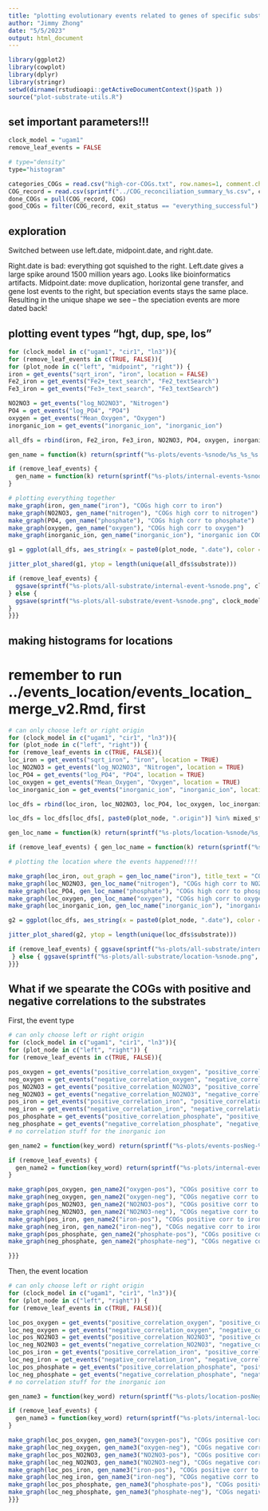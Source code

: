 ```yaml
---
title: "plotting evolutionary events related to genes of specific substrates"
author: "Jimmy Zhong"
date: "5/5/2023"
output: html_document
---
```


```r
library(ggplot2)
library(cowplot)
library(dplyr)
library(stringr)
setwd(dirname(rstudioapi::getActiveDocumentContext()$path ))
source("plot-substrate-utils.R")
```

## set important parameters!!!
```r
clock_model = "ugam1"
remove_leaf_events = FALSE

# type="density"
type="histogram"

categories_COGs = read.csv("high-cor-COGs.txt", row.names=1, comment.char="#")
COG_record = read.csv(sprintf("../COG_reconciliation_summary_%s.csv", clock_model))
done_COGs = pull(COG_record, COG)
good_COGs = filter(COG_record, exit_status == "everything_successful") %>% pull(COG)
```

## exploration
Switched between use left.date, midpoint.date, and right.date.

Right.date is bad: everything got squished to the right.
Left.date gives a large spike around 1500 million years ago. Looks like bioinformatics artifacts.
Midpoint.date: move duplication, horizontal gene transfer, and gene lost events to the right, but speciation events stays the same place. Resulting in the unique shape we see -- the speciation events are more dated back!

## plotting event types "hgt, dup, spe, los"

```r
for (clock_model in c("ugam1", "cir1", "ln3")){
for (remove_leaf_events in c(TRUE, FALSE)){
for (plot_node in c("left", "midpoint", "right")) {
iron = get_events("sqrt_iron", "iron", location = FALSE)
Fe2_iron = get_events("Fe2+_text_search", "Fe2_textSearch")
Fe3_iron = get_events("Fe3+_text_search", "Fe3_textSearch")

NO2NO3 = get_events("log_NO2NO3", "Nitrogen")
PO4 = get_events("log_PO4", "PO4")
oxygen = get_events("Mean_Oxygen", "Oxygen")
inorganic_ion = get_events("inorganic_ion", "inorganic_ion")

all_dfs = rbind(iron, Fe2_iron, Fe3_iron, NO2NO3, PO4, oxygen, inorganic_ion)

gen_name = function(k) return(sprintf("%s-plots/events-%snode/%s_%s_%s.png", clock_model, plot_node, plot_node, k, type))

if (remove_leaf_events) {
  gen_name = function(k) return(sprintf("%s-plots/internal-events-%snode/internal_%s_%s_%s.png", clock_model, plot_node, plot_node, k, type))
}

# plotting everything together
make_graph(iron, gen_name("iron"), "COGs high corr to iron")
make_graph(NO2NO3, gen_name("nitrogen"), "COGs high corr to nitrogen")
make_graph(PO4, gen_name("phosphate"), "COGs high corr to phosphate")
make_graph(oxygen, gen_name("oxygen"), "COGs high corr to oxygen")
make_graph(inorganic_ion, gen_name("inorganic_ion"), "inorganic ion COGs")

g1 = ggplot(all_dfs, aes_string(x = paste0(plot_node, ".date"), color = "event", y = "substrate", group = "substrate")) + scale_color_manual(values = event_color_scale)

jitter_plot_shared(g1, ytop = length(unique(all_dfs$substrate)))

if (remove_leaf_events) {
  ggsave(sprintf("%s-plots/all-substrate/internal-event-%snode.png", clock_model, plot_node), width = 10, height = 5)
} else {
  ggsave(sprintf("%s-plots/all-substrate/event-%snode.png", clock_model, plot_node), width = 10, height = 5)
}
}}}
```

## making histograms for locations

# remember to run ../events_location/events_location_merge_v2.Rmd, first

```r
# can only choose left or right origin
for (clock_model in c("ugam1", "cir1", "ln3")){
for (plot_node in c("left", "right")) {
for (remove_leaf_events in c(TRUE, FALSE)){
loc_iron = get_events("sqrt_iron", "iron", location = TRUE)
loc_NO2NO3 = get_events("log_NO2NO3", "Nitrogen", location = TRUE)
loc_PO4 = get_events("log_PO4", "PO4", location = TRUE)
loc_oxygen = get_events("Mean_Oxygen", "Oxygen", location = TRUE)
loc_inorganic_ion = get_events("inorganic_ion", "inorganic_ion", location = TRUE)

loc_dfs = rbind(loc_iron, loc_NO2NO3, loc_PO4, loc_oxygen, loc_inorganic_ion, get_events("Fe2+_text_search", "Fe2_textSearch", location = TRUE), get_events("Fe3+_text_search", "Fe3_textSearch", location = TRUE))

loc_dfs = loc_dfs[loc_dfs[, paste0(plot_node, ".origin")] %in% mixed_states, ]

gen_loc_name = function(k) return(sprintf("%s-plots/location-%snode/%s_%s_%s.png", clock_model, plot_node, plot_node, k, type))

if (remove_leaf_events) { gen_loc_name = function(k) return(sprintf("%s-plots/internal-location-%snode/internal_%s_%s_%s.png", clock_model, plot_node, plot_node, k, type)) }

# plotting the location where the events happened!!!!

make_graph(loc_iron, out_graph = gen_loc_name("iron"), title_text = "COGs high corr to iron", location = TRUE)
make_graph(loc_NO2NO3, gen_loc_name("nitrogen"), "COGs high corr to NO2NO3", location = TRUE)
make_graph(loc_PO4, gen_loc_name("phosphate"), "COGs high corr to phosphate", location = TRUE)
make_graph(loc_oxygen, gen_loc_name("oxygen"), "COGs high corr to oxygen", location = TRUE)
make_graph(loc_inorganic_ion, gen_loc_name("inorganic_ion"), "inorganic ion COGs", location = TRUE)

g2 = ggplot(loc_dfs, aes_string(x = paste0(plot_node, ".date"), color = paste0(plot_node, ".origin"), y = "substrate", group = "substrate")) + scale_color_manual(values = mixed_color_scale)

jitter_plot_shared(g2, ytop = length(unique(loc_dfs$substrate)))

if (remove_leaf_events) { ggsave(sprintf("%s-plots/all-substrate/internal-location-%snode.png", clock_model, plot_node), width = 10, height = 5)
 } else { ggsave(sprintf("%s-plots/all-substrate/location-%snode.png", clock_model, plot_node), width = 10, height = 5)}
}}}
```

## What if we spearate the COGs with positive and negative correlations to the substrates

First, the event type
```r
# can only choose left or right origin
for (clock_model in c("ugam1", "cir1", "ln3")){
for (plot_node in c("left", "right")) {
for (remove_leaf_events in c(TRUE, FALSE)){

pos_oxygen = get_events("positive_correlation_oxygen", "positive_correlation_oxygen")
neg_oxygen = get_events("negative_correlation_oxygen", "negative_correlation_oxygen")
pos_NO2NO3 = get_events("positive_correlation_NO2NO3", "positive_correlation_NO2NO3")
neg_NO2NO3 = get_events("negative_correlation_NO2NO3", "negative_correlation_NO2NO3")
pos_iron = get_events("positive_correlation_iron", "positive_correlation_iron")
neg_iron = get_events("negative_correlation_iron", "negative_correlation_iron")
pos_phosphate = get_events("positive_correlation_phosphate", "positive_correlation_phosphate")
neg_phosphate = get_events("negative_correlation_phosphate", "negative_correlation_phosphate")
# no correlation stuff for the inorganic ion

gen_name2 = function(key_word) return(sprintf("%s-plots/events-posNeg-%snode/location-%s-%s.png", clock_model, plot_node, key_word, type))

if (remove_leaf_events) {
  gen_name2 = function(key_word) return(sprintf("%s-plots/internal-events-posNeg-%snode/internal-location-%s-%s.png", clock_model, plot_node, key_word, type))
}

make_graph(pos_oxygen, gen_name2("oxygen-pos"), "COGs positive corr to oxygen")
make_graph(neg_oxygen, gen_name2("oxygen-neg"), "COGs negative corr to oxygen")
make_graph(pos_NO2NO3, gen_name2("NO2NO3-pos"), "COGs positive corr to NO2NO3")
make_graph(neg_NO2NO3, gen_name2("NO2NO3-neg"), "COGs negative corr to NO2NO3")
make_graph(pos_iron, gen_name2("iron-pos"), "COGs positive corr to iron")
make_graph(neg_iron, gen_name2("iron-neg"), "COGs negative corr to iron")
make_graph(pos_phosphate, gen_name2("phosphate-pos"), "COGs positive corr to phosphate")
make_graph(neg_phosphate, gen_name2("phosphate-neg"), "COGs negative corr to phosphate")

}}}
```

Then, the event location
```r
# can only choose left or right origin
for (clock_model in c("ugam1", "cir1", "ln3")){
for (plot_node in c("left", "right")) {
for (remove_leaf_events in c(TRUE, FALSE)){

loc_pos_oxygen = get_events("positive_correlation_oxygen", "positive_correlation_oxygen", location = TRUE)
loc_neg_oxygen = get_events("negative_correlation_oxygen", "negative_correlation_oxygen", location = TRUE)
loc_pos_NO2NO3 = get_events("positive_correlation_NO2NO3", "positive_correlation_NO2NO3", location = TRUE)
loc_neg_NO2NO3 = get_events("negative_correlation_NO2NO3", "negative_correlation_NO2NO3", location = TRUE)
loc_pos_iron = get_events("positive_correlation_iron", "positive_correlation_iron", location = TRUE)
loc_neg_iron = get_events("negative_correlation_iron", "negative_correlation_iron", location = TRUE)
loc_pos_phosphate = get_events("positive_correlation_phosphate", "positive_correlation_phosphate", location = TRUE)
loc_neg_phosphate = get_events("negative_correlation_phosphate", "negative_correlation_phosphate", location = TRUE)
# no correlation stuff for the inorganic ion

gen_name3 = function(key_word) return(sprintf("%s-plots/location-posNeg-%snode/location-%s-%s.png", clock_model, plot_node, key_word, type))

if (remove_leaf_events) {
  gen_name3 = function(key_word) return(sprintf("%s-plots/internal-location-posNeg-%snode/internal-location-%s-%s.png", clock_model, plot_node, key_word, type))
}

make_graph(loc_pos_oxygen, gen_name3("oxygen-pos"), "COGs positive corr to oxygen", location = TRUE)
make_graph(loc_neg_oxygen, gen_name3("oxygen-neg"), "COGs negative corr to oxygen", location = TRUE)
make_graph(loc_pos_NO2NO3, gen_name3("NO2NO3-pos"), "COGs positive corr to NO2NO3", location = TRUE)
make_graph(loc_neg_NO2NO3, gen_name3("NO2NO3-neg"), "COGs negative corr to NO2NO3", location = TRUE)
make_graph(loc_pos_iron, gen_name3("iron-pos"), "COGs positive corr to iron", location = TRUE)
make_graph(loc_neg_iron, gen_name3("iron-neg"), "COGs negative corr to iron", location = TRUE)
make_graph(loc_pos_phosphate, gen_name3("phosphate-pos"), "COGs positive corr to phosphate", location = TRUE)
make_graph(loc_neg_phosphate, gen_name3("phosphate-neg"), "COGs negative corr to phosphate", location = TRUE)
}}}
```
